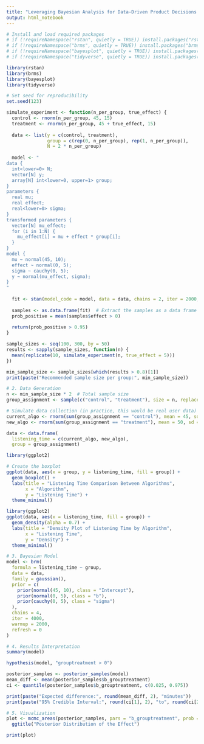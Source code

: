 ```yaml
---
title: "Leveraging Bayesian Analysis for Data-Driven Product Decisions: A Case Study with MelodiStream"
output: html_notebook
---
```


```r
# Install and load required packages
# if (!requireNamespace("rstan", quietly = TRUE)) install.packages("rstan")
# if (!requireNamespace("brms", quietly = TRUE)) install.packages("brms")
# if (!requireNamespace("bayesplot", quietly = TRUE)) install.packages("bayesplot")
# if (!requireNamespace("tidyverse", quietly = TRUE)) install.packages("tidyverse")

library(rstan)
library(brms)
library(bayesplot)
library(tidyverse)
```


```r
# Set seed for reproducibility
set.seed(123)

simulate_experiment <- function(n_per_group, true_effect) {
  control <- rnorm(n_per_group, 45, 15)
  treatment <- rnorm(n_per_group, 45 + true_effect, 15)
  
  data <- list(y = c(control, treatment),
               group = c(rep(0, n_per_group), rep(1, n_per_group)),
               N = 2 * n_per_group)
  
  model <- "
data {
  int<lower=0> N;
  vector[N] y;
  array[N] int<lower=0, upper=1> group;
}
parameters {
  real mu;
  real effect;
  real<lower=0> sigma;
}
transformed parameters {
  vector[N] mu_effect;
  for (i in 1:N) {
    mu_effect[i] = mu + effect * group[i];
  }
}
model {
  mu ~ normal(45, 10);
  effect ~ normal(0, 5);
  sigma ~ cauchy(0, 5);
  y ~ normal(mu_effect, sigma);
}
"
  
  fit <- stan(model_code = model, data = data, chains = 2, iter = 2000, warmup = 1000, thin = 2, refresh = 0)
  
  samples <- as.data.frame(fit)  # Extract the samples as a data frame
  prob_positive = mean(samples$effect > 0)
  
  return(prob_positive > 0.95)
}
```

```r
sample_sizes <- seq(100, 300, by = 50)
results <- sapply(sample_sizes, function(n) {
  mean(replicate(10, simulate_experiment(n, true_effect = 5)))
})

min_sample_size <- sample_sizes[which(results > 0.8)[1]]
print(paste("Recommended sample size per group:", min_sample_size))
```


```r
# 2. Data Generation
n <- min_sample_size * 2  # Total sample size
group_assignment <- sample(c("control", "treatment"), size = n, replace = TRUE)

# Simulate data collection (in practice, this would be real user data)
current_algo <- rnorm(sum(group_assignment == "control"), mean = 45, sd = 15)
new_algo <- rnorm(sum(group_assignment == "treatment"), mean = 50, sd = 15)

data <- data.frame(
  listening_time = c(current_algo, new_algo),
  group = group_assignment)
```

```r
library(ggplot2)

# Create the boxplot
ggplot(data, aes(x = group, y = listening_time, fill = group)) +
  geom_boxplot() +
  labs(title = "Listening Time Comparison Between Algorithms",
       x = "Algorithm",
       y = "Listening Time") +
  theme_minimal()
```
```r
library(ggplot2)
ggplot(data, aes(x = listening_time, fill = group)) +
  geom_density(alpha = 0.7) +
  labs(title = "Density Plot of Listening Time by Algorithm",
       x = "Listening Time",
       y = "Density") +
  theme_minimal()
```

```r
# 3. Bayesian Model
model <- brm(
  formula = listening_time ~ group,
  data = data,
  family = gaussian(),
  prior = c(
    prior(normal(45, 10), class = "Intercept"),
    prior(normal(0, 5), class = "b"),
    prior(cauchy(0, 5), class = "sigma")
  ),
  chains = 4,
  iter = 4000,
  warmup = 2000,
  refresh = 0
)
```


```r
# 4. Results Interpretation
summary(model)

hypothesis(model, "grouptreatment > 0")

posterior_samples <- posterior_samples(model)
mean_diff <- mean(posterior_samples$b_grouptreatment)
ci <- quantile(posterior_samples$b_grouptreatment, c(0.025, 0.975))

print(paste("Expected difference:", round(mean_diff, 2), "minutes"))
print(paste("95% Credible Interval:", round(ci[1], 2), "to", round(ci[2], 2), "minutes"))
```


```r
# 5. Visualization
plot <- mcmc_areas(posterior_samples, pars = "b_grouptreatment", prob = 0.95) +
  ggtitle("Posterior Distribution of the Effect")

print(plot)
```

